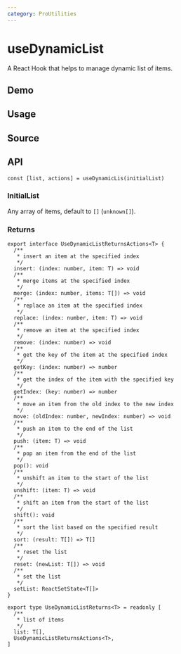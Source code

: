 ```yaml
---
category: ProUtilities
---
```


# useDynamicList


<HooksType category="ProUtilities" />

A React Hook that helps to manage dynamic list of items.

## Demo


<App />

## Usage



## Source


<Source />

## API

```tsx
const [list, actions] = useDynamicLis(initialList)
```

### InitialList

Any array of items, default to `[]` (`unknown[]`).

### Returns

```tsx
export interface UseDynamicListReturnsActions<T> {
  /**
   * insert an item at the specified index
   */
  insert: (index: number, item: T) => void
  /**
   * merge items at the specified index
   */
  merge: (index: number, items: T[]) => void
  /**
   * replace an item at the specified index
   */
  replace: (index: number, item: T) => void
  /**
   * remove an item at the specified index
   */
  remove: (index: number) => void
  /**
   * get the key of the item at the specified index
   */
  getKey: (index: number) => number
  /**
   * get the index of the item with the specified key
   */
  getIndex: (key: number) => number
  /**
   * move an item from the old index to the new index
   */
  move: (oldIndex: number, newIndex: number) => void
  /**
   * push an item to the end of the list
   */
  push: (item: T) => void
  /**
   * pop an item from the end of the list
   */
  pop(): void
  /**
   * unshift an item to the start of the list
   */
  unshift: (item: T) => void
  /**
   * shift an item from the start of the list
   */
  shift(): void
  /**
   * sort the list based on the specified result
   */
  sort: (result: T[]) => T[]
  /**
   * reset the list
   */
  reset: (newList: T[]) => void
  /**
   * set the list
   */
  setList: ReactSetState<T[]>
}

export type UseDynamicListReturns<T> = readonly [
  /**
   * list of items
   */
  list: T[],
  UseDynamicListReturnsActions<T>,
]
```
